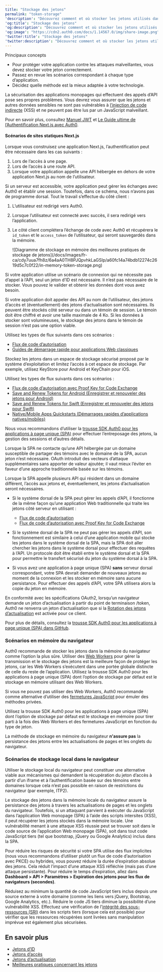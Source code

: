 ---
title: "Stockage des jetons"
permalink: "token-storage"
'description': "Découvrez comment et où stocker les jetons utilisés dans l’authentification basée sur des jetons."
'og:title': "Stockage des jetons"
'og:description': "Découvrez comment et où stocker les jetons utilisés dans l’authentification basée sur des jetons."
'og:image': "https://cdn2.auth0.com/docs/1.14567.0/img/share-image.png"
'twitter:title': "Stockage des jetons"
'twitter:description': "Découvrez comment et où stocker les jetons utilisés dans l’authentification basée sur des jetons."
---

<Card title="Vue d’ensemble">

Principaux concepts

* Pour protéger votre application contre les attaques malveillantes, vous devez stocker votre jeton correctement.
* Passez en revue les scénarios correspondant à chaque type d’application.
* Décidez quelle méthode est la mieux adaptée à votre technologie.

</Card>

La sécurisation des applications monopages qui effectuent des appels d’API pose ses propres problèmes. Vous devrez vous assurer que les jetons et autres données sensibles ne sont pas vulnérables à [l’injection de code indirecte](https://www.owasp.org/index.php/Cross-site_Scripting_(XSS)) (XSS) et ne peuvent pas être lus par un JavaScript malveillant.

Pour en savoir plus, consultez [Manuel JWT](https://auth0.com/resources/ebooks/jwt-handbook) et [Le Guide ultime de l’Authentification Next.js avec Auth0](https://auth0.com/blog/ultimate-guide-nextjs-authentication-auth0/?utm_source=twitter&utm_medium=sc&utm_campaign=nextjs_authn_guide).

#### Scénarios de sites statiques Next.js

Lorsque vous construisez une application Next.js, l’authentification peut être nécessaire dans les cas suivants :

1. Lors de l’accès à une page.
2. Lors de l’accès à une route API.
3. Lorsque votre application appelle une API hébergée en dehors de votre application Next.js au nom de l’utilisateur.

Si un serveur est accessible, votre application peut gérer les échanges avec Auth0 et établir une session. Toutefois, dans ce schéma, nous n’avons pas de programme dorsal. Tout le travail s’effectue du côté client :

1. L’utilisateur est redirigé vers Auth0.
2. Lorsque l’utilisateur est connecté avec succès, il sera redirigé vers l’application.
3. Le côté client complétera l’échange de code avec Auth0 et récupérera le `id_token` et le `access_token` de l’utilisateur, qui seront sauvegardés dans la mémoire.

   <Frame>![Diagramme de stockage en mémoire des meilleures pratiques de stockage de jetons](/docs/images/fr-ca/cdy7uua7fh8z/6a4aA0TH8PJQpvhkLaGSIp/a60fc14a74bdb12274c2619d5c7c0f22/in-memory-token-storage.png)</Frame>

<Tabs><Tab title="Application Web traditionnelle">

Si votre application utilise un scénario de connexion qui ne nécessite pas d’appel à l’API, seul un jeton d’ID est nécessaire. Il n’est pas nécessaire de le stocker. Vous pouvez le valider et obtenir les données dont vous avez besoin.

Si votre application doit appeler des API au nom de l’utilisateur, des jetons d’accès et (éventuellement) des jetons d’actualisation sont nécessaires. Ils peuvent être stockés côté serveur ou dans un témoin de session. Le témoin doit être chiffré et avoir une taille maximale de 4 Ko. Si les données à stocker sont volumineuses, le stockage des jetons dans le témoin de session n’est pas une option viable.

Utilisez les types de flux suivants dans ces scénarios :

* [Flux de code d’autorisation](/docs/fr-ca/get-started/authentication-and-authorization-flow/authorization-code-flow)
* [Guides de démarrage rapide pour applications Web classiques](/docs/fr-ca/quickstart/webapp)

</Tab><Tab title="Application native/mobile">

Stockez les jetons dans un espace de stockage sécurisé proposé par le système d’exploitation et limitez l’accès à cet espace de stockage. Par exemple, utilisez KeyStore pour Android et KeyChain pour iOS.

Utilisez les types de flux suivants dans ces scénarios :

* [Flux de code d’autorisation avec Proof Key for Code Exchange](/docs/fr-ca/get-started/authentication-and-authorization-flow/authorization-code-flow-with-pkce)
* [Save and Renew Tokens for Android (Enregistrer et renouveler des jetons pour Android)](/docs/fr-ca/auth0-android-save-and-renew-tokens)
* [Save and Renew Tokens for Swift (Enregistrer et renouveler des jetons pour Swift)](/docs/fr-ca/libraries/auth0-swift/auth0-swift-save-and-renew-tokens)
* [Native/Mobile Apps Quickstarts (Démarrages rapides d’applications natives/mobiles)](/docs/fr-ca/quickstart/native)

</Tab><Tab title="Application à page unique">

Nous vous recommandons d’utiliser la [trousse SDK Auth0 pour les applications à page unique (SPA)](/docs/fr-ca/libraries/auth0-single-page-app-sdk) pour effectuer l’entreposage des jetons, la gestion des sessions et d’autres détails.

Lorsque la SPA ne contacte qu’une API hébergée par un domaine susceptible de partager des témoins avec le domaine de la SPA, aucun jeton n’est nécessaire. OAuth introduit des vecteurs d’attaque supplémentaires sans apporter de valeur ajoutée; il vaut mieux l’éviter en faveur d’une approche traditionnelle basée sur les témoins.

Lorsque la SPA appelle plusieurs API qui résident dans un domaine différent, l’accès aux jetons et, éventuellement, les jetons d’actualisation seront nécessaires.

* Si le système dorsal de la SPA peut gérer les appels d’API, il fonctionne de la même façon qu’une application Web traditionnelle qui traite les jetons côté serveur en utilisant :

  + [Flux de code d’autorisation](/docs/fr-ca/get-started/authentication-and-authorization-flow/authorization-code-flow)
  + [Flux de code d’autorisation avec Proof Key for Code Exchange](/docs/fr-ca/get-started/authentication-and-authorization-flow/authorization-code-flow-with-pkce)
* Si le système dorsal de la SPA ne peut pas gérer les appels d’API, son fonctionnement est similaire à celui d’une application mobile qui stocke les jetons dans le système dorsal de la SPA, mais la SPA doit aller chercher les jetons dans le système dorsal pour effectuer des requêtes à l’API. Un protocole doit être établi entre le système dorsal et la SPA pour permettre le transfert sécurisé du jeton du système dorsal à la SPA.
* Si vous avez une application à page unique (SPA) **sans** serveur dorsal correspondant, votre SPA devrait demander de nouveaux jetons au moment de la connexion et les stocker en mémoire sans aucune persistance. Pour effectuer des appels d’API, votre SPA utilisera alors la copie du jeton en mémoire.

<Callout icon="file-lines" color="#0EA5E9" iconType="regular">

En conformité avec les spécifications OAuth2, lorsqu’un navigateur demande un jeton d’actualisation à partir du point de terminaison /token, Auth0 ne renverra un jeton d’actualisation que si la [Rotation des jetons d’actualisation](/docs/fr-ca/secure/tokens/refresh-tokens/refresh-token-rotation) est activée pour ce client.

</Callout>

Pour plus de détails, consultez la [trousse SDK Auth0 pour les applications à page unique (SPA) dans GitHub](https://github.com/auth0/auth0-spa-js).

</Tab></Tabs>

### Scénarios en mémoire du navigateur

Auth0 recommande de stocker les jetons dans la mémoire du navigateur comme l’option la plus sûre. Utiliser des [Web Workers](https://developer.mozilla.org/en-US/docs/Web/API/Web_Workers_API) pour gérer la transmission et le stockage des jetons est la meilleure façon de protéger les jetons, car les Web Workers s’exécutent dans une portée globale distincte de celle du reste de l’application. Utilisez la trousse SDK Auth0 pour les applications à page unique (SPA) dont l’option de stockage par défaut est le stockage en mémoire utilisant des Web Workers.

Si vous ne pouvez pas utiliser des Web Workers, Auth0 recommande comme alternative d’utiliser des [fermetures JavaScript](https://developer.mozilla.org/en-US/docs/Web/JavaScript/Closures#Emulating_private_methods_with_closures) pour émuler des méthodes privées.

Utilisez la trousse SDK Auth0 pour les applications à page unique (SPA) dont l’option de stockage par défaut est le stockage en mémoire pour tirer parti à la fois des Web Workers et des fermetures JavaScript en fonction du type de jeton.

<Callout icon="file-lines" color="#0EA5E9" iconType="regular">

La méthode de stockage en mémoire du navigateur **n'assure pas** la persistance des jetons entre les actualisations de pages et les onglets du navigateur.

</Callout>

### Scénarios de stockage local dans le navigateur

Utiliser le stockage local du navigateur peut constituer une alternative viable aux mécanismes qui demandent la récupération du jeton d’accès à partir d’un iframe et à l’authentification basée sur des témoins entre domaines lorsque cela n’est pas possible en raison de restrictions du navigateur (par exemple, ITP2).

<Warning>

Le stockage des jetons dans la mémoire locale du navigateur assure la persistance des jetons à travers les actualisations de pages et les onglets du navigateur. Toutefois, si un attaquant parvient à exécuter du JavaScript dans l’application Web monopage (SPA) à l’aide des scripts intersites (XSS), il peut récupérer les jetons stockés dans la mémoire locale. Une vulnérabilité menant à une attaque XSS réussie peut se trouver soit dans le code source de l’application Web monopage (SPA), soit dans tout code JavaScript tiers (tel que bootstrap, jQuery ou Google Analytics) inclus dans la SPA.

</Warning>

Pour réduire les risques de sécurité si votre SPA utilise des flux implicites (nous vous recommandons d’utiliser plutôt un flux de code d’autorisation avec PKCE) ou hybrides, vous pouvez réduire la durée d’expiration absolue des jetons. Cela réduit l’impact d’une attaque XSS réfléchie (mais pas d’une attaque persistante). Pour réduire le temps d’expiration, allez dans **Dashboard > API > Paramètres > Expiration des jetons pour les flux de navigateurs (secondes)**.

Réduisez au minimum la quantité de code JavaScript tiers inclus depuis une source externe à votre domaine (comme les liens vers jQuery, Bootstrap, Google Analytics, etc.). Réduire le code JS tiers diminue la possibilité d’une vulnérabilité XSS. Effectuez une vérification de l’[intégrité des sous-ressources (SRI)](https://developer.mozilla.org/en-US/docs/Web/Security/Subresource_Integrity) dans les scripts tiers (lorsque cela est possible) pour vérifier que les ressources récupérées sont livrées sans manipulation imprévue est également plus sécurisées.

## En savoir plus

* [Jetons d’ID](/docs/fr-ca/secure/tokens/id-tokens)
* [Jetons d’accès](/docs/fr-ca/secure/tokens/access-tokens)
* [Jetons d’actualisation](/docs/fr-ca/secure/tokens/refresh-tokens)
* [Meilleures pratiques concernant les jetons](/docs/fr-ca/secure/tokens/token-best-practices)